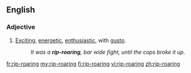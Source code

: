 ==English==

===Adjective===
{{en-adj|er}}

#[[exciting|Exciting]], [[energetic]], [[enthusiastic]], with [[gusto]].
#:''It was a '''rip-roaring''', bar wide fight, until the cops broke it up.''

[[fr:rip-roaring]]
[[my:rip-roaring]]
[[fi:rip-roaring]]
[[vi:rip-roaring]]
[[zh:rip-roaring]]